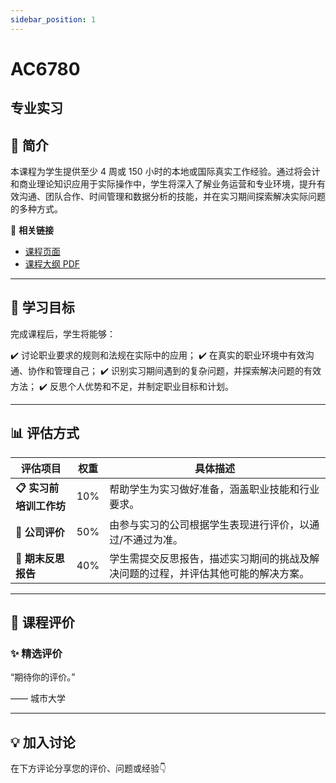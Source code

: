 ```yaml
---
sidebar_position: 1
---
```


# AC6780
## 专业实习

## **📘 简介**
本课程为学生提供至少 4 周或 150 小时的本地或国际真实工作经验。通过将会计和商业理论知识应用于实际操作中，学生将深入了解业务运营和专业环境，提升有效沟通、团队合作、时间管理和数据分析的技能，并在实习期间探索解决实际问题的多种方式。

🔗 **相关链接**
- [课程页面](https://www.cityu.edu.hk/catalogue/pg/202425/course/AC6780.htm)
- [课程大纲 PDF](https://www.cityu.edu.hk/catalogue/pg/202425/course/AC6780.pdf)

---

## **🎯 学习目标**

完成课程后，学生将能够：

✔️ 讨论职业要求的规则和法规在实际中的应用；
✔️ 在真实的职业环境中有效沟通、协作和管理自己；
✔️ 识别实习期间遇到的复杂问题，并探索解决问题的有效方法；
✔️ 反思个人优势和不足，并制定职业目标和计划。

---

## **📊 评估方式**

| **评估项目**              | **权重** | **具体描述**                                                                                     |
|--------------------------|---------|-----------------------------------------------------------------------------------------------|
| **📋 实习前培训工作坊**     | 10%     | 帮助学生为实习做好准备，涵盖职业技能和行业要求。                                                  |
| **📝 公司评价**            | 50%     | 由参与实习的公司根据学生表现进行评价，以通过/不通过为准。                                          |
| **📄 期末反思报告**         | 40%     | 学生需提交反思报告，描述实习期间的挑战及解决问题的过程，并评估其他可能的解决方案。                  |

---

## **💬 课程评价**

### ✨ **精选评价**
<div className={commentStyles.commentBox}>
    <p className={commentStyles.commentText}>
        “期待你的评价。”
    </p>
    <p className={commentStyles.commentAuthor}>—— 城市大学</p>
</div>

---

## **💡 加入讨论**

在下方评论分享您的评价、问题或经验👇
<Utterances />